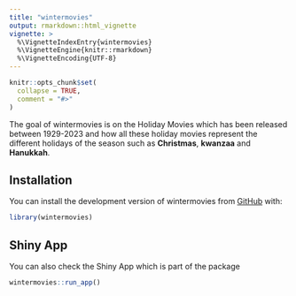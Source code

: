 ```yaml
---
title: "wintermovies"
output: rmarkdown::html_vignette
vignette: >
  %\VignetteIndexEntry{wintermovies}
  %\VignetteEngine{knitr::rmarkdown}
  %\VignetteEncoding{UTF-8}
---
```


```r
knitr::opts_chunk$set(
  collapse = TRUE,
  comment = "#>"
)
```

The goal of wintermovies is on the Holiday Movies which has been released between 1929-2023 and how all these holiday movies represent the different holidays of the season such as **Christmas**, **kwanzaa** and **Hanukkah**. 

## Installation

You can install the development version of wintermovies from [GitHub](https://github.com/ETC5523-2024/assignment-4-packages-and-shiny-apps-dulith4/tree/main/wintermovies) with:


```r
library(wintermovies)
```


## Shiny App

You can also check the Shiny App which is part of the package 

```r
wintermovies::run_app()
```

